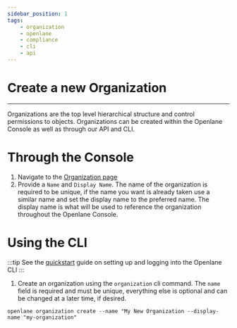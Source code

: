 ```yaml
---
sidebar_position: 1
tags:
    - organization
    - openlane
    - compliance
    - cli
    - api
---
```


# Create a new Organization

---

Organizations are the top level hierarchical structure and control permissions to objects. Organizations can  be created within the Openlane Console as well as through our API and CLI.

# Through the Console

1. Navigate to the [Organization page](https://console.theopenlane.io/organization)
2. Provide a `Name` and `Display Name`. The name of the organization is required to be unique, if the name you want is already taken use a similar name and set the display name to the preferred name. The display name is what will be used to reference the organization throughout the Openlane Console.

# Using the CLI

:::tip
See the [quickstart](/docs/docs/developers/developing/cli) guide on setting up and logging into the Openlane CLI
:::

1. Create an organization using the `organization` cli command. The `name` field is required and must be unique, everything else is optional and can be changed at a later time, if desired.

```shell
openlane organization create --name "My New Organization --display-name "my-organization"
```

